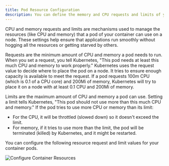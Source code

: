 ```yaml
---
title: Pod Resource Configuration
description: You can define the memory and CPU requests and limits of your container pods.
---
```

CPU and memory requests and limits are mechanisms used to manage the resources (like CPU and memory) that a pod of your container can use on a node. These settings help ensure that applications run smoothly without hogging all the resources or getting starved by others.

Requests are the minimum amount of CPU and memory a pod needs to run. When you set a request, you tell Kubernetes, "This pod needs at least this much CPU and memory to work properly." Kubernetes uses the request value to decide where to place the pod on a node. It tries to ensure enough capacity is available to meet the request. If a pod requests 100m CPU (which is 0.1 of a CPU core) and 200Mi of memory, Kubernetes will try to place it on a node with at least 0.1 CPU and 200Mi of memory.

Limits are the maximum amount of CPU and memory a pod can use. Setting a limit tells Kubernetes, "This pod should not use more than this much CPU and memory." If the pod tries to use more CPU or memory than its limit: 
- For the CPU, it will be throttled (slowed down) so it doesn't exceed the limit. 
- For memory, if it tries to use more than the limit, the pod will be terminated (killed) by Kubernetes, and it might be restarted.

You can configure the following resource request and limit values for your container pods.

![Configure Container Resources](../../../assets/pod-config.png)



